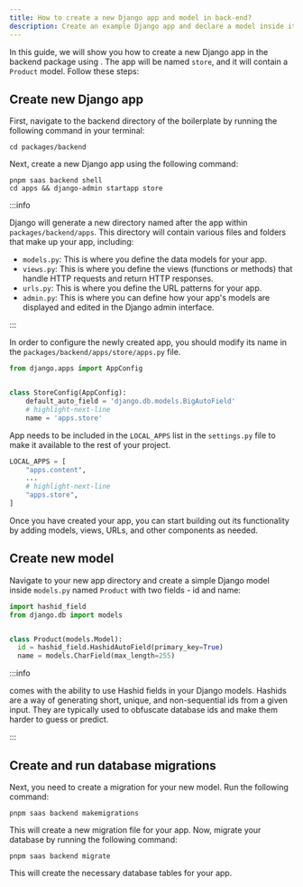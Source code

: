 ```yaml
---
title: How to create a new Django app and model in back-end?
description: Create an example Django app and declare a model inside it
---
```



In this guide, we will show you how to create a new Django app in the backend package using <ProjectName/>.
The app will be named `store`, and it will contain a `Product` model. Follow these steps:

## Create new Django app

First, navigate to the backend directory of the boilerplate by running the following command in your terminal:

```
cd packages/backend
```

Next, create a new Django app using the following command:

```shell title="packages/backend" showLineNumbers
pnpm saas backend shell
cd apps && django-admin startapp store
```

:::info

Django will generate a new directory named after the app within `packages/backend/apps`. This directory will contain various files and folders that make up your app, including:

- `models.py`: This is where you define the data models for your app.
- `views.py`: This is where you define the views (functions or methods) that handle HTTP requests and return HTTP responses.
- `urls.py`: This is where you define the URL patterns for your app.
- `admin.py`: This is where you can define how your app's models are displayed and edited in the Django admin interface.

:::

In order to configure the newly created app, you should modify its name in the `packages/backend/apps/store/apps.py` file.

```python title="packages/backend/apps/store/apps.py" showLineNumbers
from django.apps import AppConfig


class StoreConfig(AppConfig):
    default_auto_field = 'django.db.models.BigAutoField'
    # highlight-next-line
    name = 'apps.store'
```

App needs to be included in the `LOCAL_APPS` list in the `settings.py` file to make it available to the rest of your project.

```python title="packages/backend/config/settings.py" showLineNumbers
LOCAL_APPS = [
    "apps.content",
    ...
    # highlight-next-line
    "apps.store",
]
```

Once you have created your app, you can start building out its functionality by adding models, views, URLs, and other components as needed.

## Create new model

Navigate to your new app directory and create a simple Django model inside `models.py` named `Product` with two fields - id and name:

```python title="packages/backend/apps/store/models.py" showLineNumbers
import hashid_field
from django.db import models


class Product(models.Model):
  id = hashid_field.HashidAutoField(primary_key=True)
  name = models.CharField(max_length=255)
```

:::info

<ProjectName /> comes with the ability to use Hashid fields in your Django
models. Hashids are a way of generating short, unique, and non-sequential ids
from a given input. They are typically used to obfuscate database ids and make
them harder to guess or predict.

:::

## Create and run database migrations

Next, you need to create a migration for your new model. Run the following command:

```shell title="packages/backend" showLineNumbers
pnpm saas backend makemigrations
```

This will create a new migration file for your app. Now, migrate your database by running the following command:

```shell title="packages/backend" showLineNumbers
pnpm saas backend migrate
```

This will create the necessary database tables for your app.
